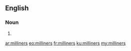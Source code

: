 ==English==

===Noun===
{{head|en|noun plural form}}

# {{plural of|milliner|lang=en}}

[[ar:milliners]]
[[eo:milliners]]
[[fr:milliners]]
[[ku:milliners]]
[[my:milliners]]